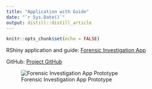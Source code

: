 ```yaml
---
title: "Application with Guide"
date: "`r Sys.Date()`"
output: distill::distill_article
---
```


```r
knitr::opts_chunk$set(echo = FALSE)
```

RShiny application and guide: [Forensic Investigation App](https://isss608-2021g1g10.shinyapps.io/STFA/)

GitHub: [Project GitHub](https://github.com/syedahmadzaki/ISSS608.2021G1G10)

![Forensic Investigation App Prototype](img/rshiny.png)



